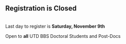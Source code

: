 <section id="register" class="bg-light">
<div class="container text-center">
<div class="row">
<div class="col-lg-12 mx-auto">
<h2>Registration is Closed</h2>

<br>Last day to register is <b>Saturday, November 9th</b>

Open to <b>all</b> UTD BBS Doctoral Students and Post-Docs

</div>
</div>
</div>
</section>